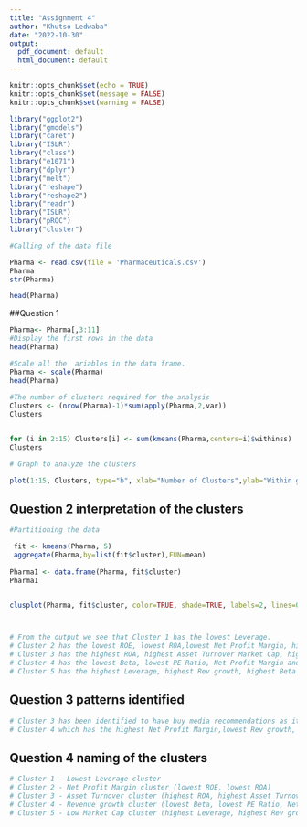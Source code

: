 ---
title: "Assignment 4"
author: "Khutso Ledwaba"
date: "2022-10-30"
output:
  pdf_document: default
  html_document: default
---

```{r setup, include=FALSE}
knitr::opts_chunk$set(echo = TRUE)
knitr::opts_chunk$set(message = FALSE)
knitr::opts_chunk$set(warning = FALSE)
```

```{r}
library("ggplot2")
library("gmodels")
library("caret")
library("ISLR")
library("class")
library("e1071")
library("dplyr")
library("melt")
library("reshape")
library("reshape2")
library("readr")
library("ISLR")
library("pROC")
library("cluster")

#Calling of the data file

Pharma <- read.csv(file = 'Pharmaceuticals.csv') 
Pharma
str(Pharma)

head(Pharma)
```

##Question 1
```{r}
Pharma<- Pharma[,3:11]
#Display the first rows in the data
head(Pharma)

#Scale all the  ariables in the data frame.
Pharma <- scale(Pharma)
head(Pharma)
 
#The number of clusters required for the analysis
Clusters <- (nrow(Pharma)-1)*sum(apply(Pharma,2,var))
Clusters


for (i in 2:15) Clusters[i] <- sum(kmeans(Pharma,centers=i)$withinss)
Clusters

# Graph to analyze the clusters

plot(1:15, Clusters, type="b", xlab="Number of Clusters",ylab="Within groups sum of squares")
```

## Question 2 interpretation of the clusters
```{r}
#Partitioning the data

 fit <- kmeans(Pharma, 5)
 aggregate(Pharma,by=list(fit$cluster),FUN=mean)
 
Pharma1 <- data.frame(Pharma, fit$cluster)
Pharma1


clusplot(Pharma, fit$cluster, color=TRUE, shade=TRUE, labels=2, lines=0)



# From the output we see that Cluster 1 has the lowest Leverage.
# Cluster 2 has the lowest ROE, lowest ROA,lowest Net Profit Margin, highest PE ratio,  and lowest Asset Turnover, 
# Cluster 3 has the highest ROA, highest Asset Turnover Market Cap, highest ROE
# Cluster 4 has the lowest Beta, lowest PE Ratio, Net Profit Margin and lowest Rev growth.
# Cluster 5 has the highest Leverage, highest Rev growth, highest Beta and lowest Market Cap.

```

## Question 3 patterns identified
```{r}
# Cluster 3 has been identified to have buy media recommendations as it is listed with highest Market Cap, highest ROE, highest ROA and highest Asset Turnover but does not have any Sell recommendations. Cluster 2 which has the highest PE ratio, lowest ROE, lowest ROA, lowest Asset Turnover, lowest Net Profit Margin will have mostly hold recommendations.
# Cluster 4 which has the highest Net Profit Margin,lowest Rev growth, lowest Beta and lowest PE Ratio will also have a hold recommendation.
```

## Question 4 naming of the clusters
```{r}
# Cluster 1 - Lowest Leverage cluster
# Cluster 2 - Net Profit Margin cluster (lowest ROE, lowest ROA)
# Cluster 3 - Asset Turnover cluster (highest ROA, highest Asset Turnover Market Cap)
# Cluster 4 - Revenue growth cluster (lowest Beta, lowest PE Ratio, Net Profit Margin)
# Cluster 5 - Low Market Cap cluster (highest Leverage, highest Rev growth, highest Beta)
```